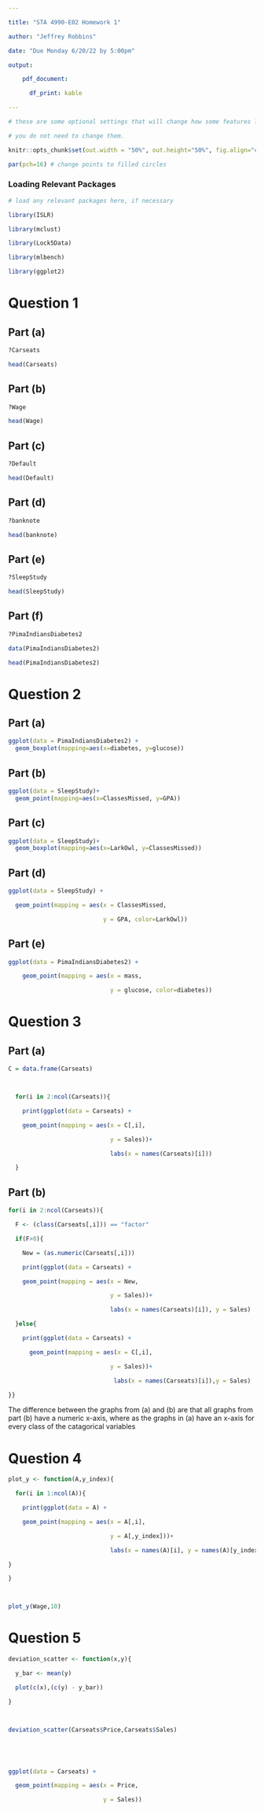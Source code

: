 ---

title: "STA 4990-E02 Homework 1"

author: "Jeffrey Robbins"

date: "Due Monday 6/20/22 by 5:00pm"

output:

    pdf_document:

      df_print: kable

---







```{r global_options, include=FALSE}

# these are some optional settings that will change how some features look

# you do not need to change them.

knitr::opts_chunk$set(out.width = "50%", out.height="50%", fig.align="center", warning=FALSE, message=FALSE)

par(pch=16) # change points to filled circles

```





### Loading Relevant Packages



```{r}

# load any relevant packages here, if necessary

library(ISLR)

library(mclust)

library(Lock5Data)

library(mlbench)

library(ggplot2)

```





# Question 1





## Part (a)

```{r}

?Carseats

head(Carseats)

```



## Part (b)

``` {r}

?Wage

head(Wage)

```



## Part (c)

```{r}

?Default

head(Default)

```



## Part (d)

```{r}

?banknote

head(banknote)

```





## Part (e)

```{r}

?SleepStudy

head(SleepStudy)

```





## Part (f)

```{r}

?PimaIndiansDiabetes2

data(PimaIndiansDiabetes2)

head(PimaIndiansDiabetes2)

```







# Question 2





## Part (a)

```{r}

ggplot(data = PimaIndiansDiabetes2) +
  geom_boxplot(mapping=aes(x=diabetes, y=glucose))

```





## Part (b)

```{r}

ggplot(data = SleepStudy)+
  geom_point(mapping=aes(x=ClassesMissed, y=GPA))

```





## Part (c)

```{r}

ggplot(data = SleepStudy)+
  geom_boxplot(mapping=aes(x=LarkOwl, y=ClassesMissed))

```





## Part (d)

```{r}

ggplot(data = SleepStudy) + 

  geom_point(mapping = aes(x = ClassesMissed,

                           y = GPA, color=LarkOwl))

```





## Part (e)

```{r}

ggplot(data = PimaIndiansDiabetes2) + 

    geom_point(mapping = aes(x = mass,

                             y = glucose, color=diabetes))

```











# Question 3





## Part (a)

```{r}

C = data.frame(Carseats)



  for(i in 2:ncol(Carseats)){

    print(ggplot(data = Carseats) + 

    geom_point(mapping = aes(x = C[,i],

                             y = Sales))+

                             labs(x = names(Carseats)[i]))

  }

```





## Part (b)

```{r}

for(i in 2:ncol(Carseats)){

  F <- (class(Carseats[,i])) == "factor"

  if(F>0){

    New = (as.numeric(Carseats[,i]))

    print(ggplot(data = Carseats) + 

    geom_point(mapping = aes(x = New,

                             y = Sales))+

                             labs(x = names(Carseats)[i]), y = Sales)

  }else{

    print(ggplot(data = Carseats) + 

      geom_point(mapping = aes(x = C[,i],

                             y = Sales))+

                              labs(x = names(Carseats)[i]),y = Sales)

}}

```



The difference between the graphs from (a) and (b) are that all graphs from part (b) have a numeric x-axis, where as the graphs in (a) have an x-axis for every class of the catagorical variables











# Question 4

```{r}

plot_y <- function(A,y_index){

  for(i in 1:ncol(A)){

    print(ggplot(data = A) + 

    geom_point(mapping = aes(x = A[,i],

                             y = A[,y_index]))+

                             labs(x = names(A)[i], y = names(A)[y_index]))

}

}



plot_y(Wage,10)

```











# Question 5

```{r}

deviation_scatter <- function(x,y){

  y_bar <- mean(y)

  plot(c(x),(c(y) - y_bar))

}



deviation_scatter(Carseats$Price,Carseats$Sales)





ggplot(data = Carseats) + 

  geom_point(mapping = aes(x = Price,

                           y = Sales)) 

```
